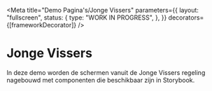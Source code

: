 
<Meta
  title="Demo Pagina's/Jonge Vissers"
  parameters={{
    layout: "fullscreen",
    status: {
      type: "WORK IN PROGRESS",
    },
  }}
  decorators={[frameworkDecorator]}
/>

# Jonge Vissers

In deze demo worden de schermen vanuit de Jonge Vissers regeling nagebouwd met componenten die beschikbaar zijn in Storybook.

<Canvas>
  <Story name="Controleer uw gegevens">
    <ControleerGegevens />
  </Story>
</Canvas>

<Canvas>
  <Story name="Correspondentie">
    <Correspondentie />
  </Story>
</Canvas>

<Canvas>
  <Story name="Datum">
    <Datum />
  </Story>
</Canvas>

<Canvas>
  <Story name="Project">
    <Project />
  </Story>
</Canvas>

<Canvas>
  <Story name="Kosten">
    <Kosten />
  </Story>
</Canvas>

<Canvas>
  <Story name="Kosten opvoeren">
    <KostenOpvoeren />
  </Story>
</Canvas>
